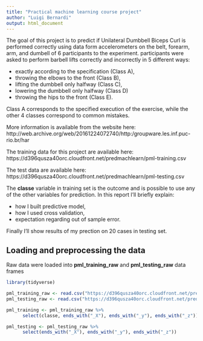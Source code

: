 ```yaml
---
title: "Practical machine learning course project"
author: "Luigi Bernardi"
output: html_document
---
```


The goal of this project is to predict if Unilateral Dumbbell Biceps Curl is performed correctly using data form accelerometers on the belt, forearm, arm, and dumbell of 6 participants to the experiment. participants were asked to perform barbell lifts correctly and incorrectly in 5 different ways:

* exactly according to the specification (Class A),
* throwing the elbows to the front (Class B),
* lifting the dumbbell only halfway (Class C),
* lowering the dumbbell only halfway (Class D)
* throwing the hips to the front (Class E).

Class A corresponds to the specified execution of the exercise, while the other 4 classes correspond to common mistakes.

More information is available from the website here: http://web.archive.org/web/20161224072740/http:/groupware.les.inf.puc-rio.br/har

The training data for this project are available here:
https://d396qusza40orc.cloudfront.net/predmachlearn/pml-training.csv

The test data are available here:
https://d396qusza40orc.cloudfront.net/predmachlearn/pml-testing.csv

The **classe** variable in training set is the outcome and is possible to use any of the other variables for prediction.
In this report I'll briefly explain:

* how I built predictive model,
* how I used cross validation,
* expectation regarding out of sample error.

Finally I'll show results of my prection on 20 cases in testing set.

## Loading and preprocessing the data

Raw data were loaded into **pml_training_raw** and **pml_testing_raw** data frames 

```r
library(tidyverse)

pml_training_raw <- read.csv("https://d396qusza40orc.cloudfront.net/predmachlearn/pml-training.csv")
pml_testing_raw <- read.csv("https://d396qusza40orc.cloudfront.net/predmachlearn/pml-testing.csv")

pml_training <- pml_training_raw %>% 
      select(classe, ends_with("_X"), ends_with("_y"), ends_with("_z"))

pml_testing <- pml_testing_raw %>% 
      select(ends_with("_X"), ends_with("_y"), ends_with("_z"))
```

